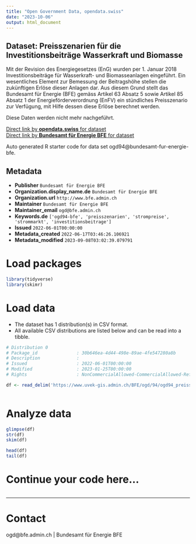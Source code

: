 ```yaml
---
title: "Open Government Data, opendata.swiss"
date: "2023-10-06"
output: html_document
---
```


## Dataset: Preisszenarien für die Investitionsbeiträge Wasserkraft und Biomasse

Mit der Revision des Energiegesetzes (EnG) wurden per 1. Januar 2018 Investitionsbeiträge für Wasserkraft- und Biomasseanlagen eingeführt. Ein wesentliches Element zur Bemessung der Beitragshöhe stellen die zukünftigen
Erlöse dieser Anlagen dar. Aus diesem Grund stellt das Bundesamt für Energie (BFE) gemäss Artikel 63 Absatz 5 sowie Artikel 85 Absatz 1 der Energieförderverordnung (EnFV) ein stündliches Preisszenario zur Verfügung, mit Hilfe dessen diese Erlöse berechnet werden.

Diese Daten werden nicht mehr nachgeführt.

[Direct link by **opendata.swiss** for dataset](https://opendata.swiss/de/dataset/preisszenarien-fur-die-investitionsbeitrage-wasserkraft-und-biomasse)<br>
[Direct link by **Bundesamt für Energie BFE** for dataset](https://www.bfe.admin.ch/bfe/de/home/foerderung/erneuerbare-energien/investitionsbeitraege-wasserkraft.html)

Auto generated R starter code for data set ogd94@bundesamt-fur-energie-bfe.

## Metadata

- **Publisher** `Bundesamt für Energie BFE`
- **Organization.display_name.de** `Bundesamt für Energie BFE`
- **Organization.url** `http://www.bfe.admin.ch`
- **Maintainer** `Bundesamt für Energie BFE`
- **Maintainer_email** `ogd@bfe.admin.ch`
- **Keywords.de** `['ogd94-bfe', 'preisszenarien', 'strompreise', 'strommarkt', 'investitionsbeitrage']`
- **Issued** `2022-06-01T00:00:00`
- **Metadata_created** `2022-06-17T03:46:26.106921`
- **Metadata_modified** `2023-09-08T03:02:39.079791`


# Load packages

```r

library(tidyverse)
library(skimr)

```

# Load data

-   The dataset has 1 distribution(s) in CSV format.
-   All available CSV distributions are listed below and can be read into a tibble.

```r

# Distribution 0
# Package_id               : 30b646ea-4d44-498e-89ae-4fe547280a8b
# Description              : 
# Issued                   : 2022-06-01T00:00:00
# Modified                 : 2023-01-25T00:00:00
# Rights                   : NonCommercialAllowed-CommercialAllowed-ReferenceRequired

df <- read_delim('https://www.uvek-gis.admin.ch/BFE/ogd/94/ogd94_preisszenarien_inv_wasserkraft_biomasse.csv')



```

# Analyze data

```r

glimpse(df)
str(df)
skim(df)

head(df)
tail(df)

```

# Continue your code here...

```r

```

------------------------------------------------------------------------

# Contact

ogd@bfe.admin.ch | Bundesamt für Energie BFE
